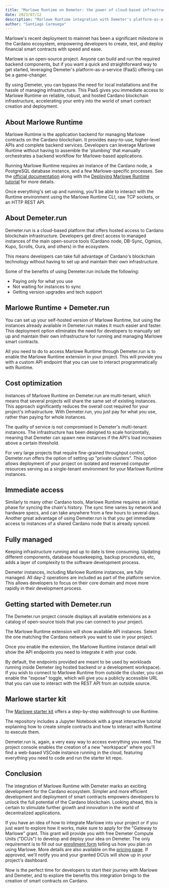 ```yaml
---
title: "Marlowe Runtime on Demeter: the power of cloud-based infrastructure"
date: 2023/07/12
description: "Marlowe Runtime integration with Demeter's platform-as-a-service offering provides developers with seamless access to Cardano blockchain infrastructure"
author: "Santiago Carmuega"
---
```


Marlowe's recent deployment to mainnet has been a significant milestone in the Cardano ecosystem, empowering developers to create, test, and deploy financial smart contracts with speed and ease.

Marlowe is an open-source project. Anyone can build and run the required backend components, but if you want a quick and straightforward way to get started, leveraging Demeter's platform-as-a-service (PaaS) offering can be a game-changer.

By using Demeter, you can bypass the need for local installations and the hassle of managing infrastructure. This PaaS gives you immediate access to Marlowe Runtime on reliable, robust, and hosted Cardano blockchain infrastructure, accelerating your entry into the world of smart contract creation and deployment.

## About Marlowe Runtime

Marlowe Runtime is the application backend for managing Marlowe contracts on the Cardano blockchain. It provides easy-to-use, higher-level APIs and complete backend services. Developers can leverage Marlowe Runtime without having to assemble the 'plumbing' that manually orchestrates a backend workflow for Marlowe-based applications.

Running Marlowe Runtime requires an instance of the Cardano node, a PostgreSQL database instance, and a few Marlowe-specific processes. See the [official documentation](https://docs.marlowe.iohk.io/docs/developer-tools/runtime/marlowe-runtime) along with the [Deploying Marlowe Runtime tutorial](https://docs.marlowe.iohk.io/tutorials/playbooks/deploying-marlowe-runtime) for more details.

Once everything's set up and running, you'll be able to interact with the Runtime environment using the Marlowe Runtime CLI, raw TCP sockets, or an HTTP REST API.

## About Demeter.run

Demeter.run is a cloud-based platform that offers hosted access to Cardano blockchain infrastructure. Developers get direct access to managed instances of the main open-source tools (Cardano node, DB-Sync, Ogmios, Kupo, Scrolls, Oura, and others) in the ecosystem.

This means developers can take full advantage of Cardano's blockchain technology without having to set up and maintain their own infrastructure.

Some of the benefits of using Demeter.run include the following:
- Paying only for what you use
- Not waiting for instances to sync  
- Getting version upgrades and tech support

## Marlowe Runtime + Demeter.run

You can set up your self-hosted version of Marlowe Runtime, but using the instances already available in Demeter.run makes it much easier and faster. This deployment option eliminates the need for developers to manually set up and maintain their own infrastructure for running and managing Marlowe smart contracts.

All you need to do to access Marlowe Runtime through Demeter.run is to enable the Marlowe Runtime extension in your project. This will provide you with a custom API endpoint that you can use to interact programmatically with Runtime.

## Cost optimization

Instances of Marlowe Runtime on Demeter.run are multi-tenant, which means that several projects will share the same set of existing instances. This approach significantly reduces the overall cost required for your project's infrastructure. With Demeter.run, you just pay for what you use, rather than paying for whole instances.

The quality of service is not compromised in Demeter's multi-tenant instances. The infrastructure has been designed to scale horizontally, meaning that Demeter can spawn new instances if the API's load increases above a certain threshold.

For very large projects that require fine-grained throughput control, Demeter.run offers the option of setting up "private clusters". This option allows deployment of your project on isolated and reserved computer resources serving as a single-tenant environment for your Marlowe Runtime instances.

## Immediate access

Similarly to many other Cardano tools, Marlowe Runtime requires an initial phase for syncing the chain's history. The sync time varies by network and hardware specs, and can take anywhere from a few hours to several days. Another great advantage of using Demeter.run is that you get immediate access to instances of a shared Cardano node that is already synced.

## Fully managed

Keeping infrastructure running and up to date is time consuming. Updating different components, database housekeeping, backup procedures, etc, adds a layer of complexity to the software development process.

Demeter instances, including Marlowe Runtime instances, are fully managed. All day-2 operations are included as part of the platform service. This allows developers to focus on their core domain and move more rapidly in their development process.

## Getting started with Demeter.run

The Demeter.run project console displays all available extensions as a catalog of open-source tools that you can connect to your project.

The Marlowe Runtime extension will show available API instances. Select the one matching the Cardano network you want to use in your project.

Once you enable the extension, the Marlowe Runtime instance detail will show the API endpoints you need to integrate it with your code.

By default, the endpoints provided are meant to be used by workloads running inside Demeter (eg hosted backend or a development workspace). If you wish to connect to Marlowe Runtime from outside the cluster, you can enable the "expose" toggle, which will give you a publicly accessible URL that you can use to interact with the REST API from an outside source.

## Marlowe starter kit

The [Marlowe starter kit](https://github.com/input-output-hk/marlowe-starter-kit) offers a step-by-step walkthrough to use Runtime.

The repository includes a Jupyter Notebook with a great interactive tutorial explaining how to create simple contracts and how to interact with Runtime to execute them.

Demeter.run is, again, a very easy way to access everything you need. The project console enables the creation of a new "workspace" where you'll find a web-based VSCode instance running in the cloud, featuring everything you need to code and run the starter kit repo.

## Conclusion

The integration of Marlowe Runtime with Demeter marks an exciting development for the Cardano ecosystem. Simpler and more efficient development and deployment of smart contracts empowers developers to unlock the full potential of the Cardano blockchain. Looking ahead, this is certain to stimulate further growth and innovation in the world of decentralized applications.

If you have an idea of how to integrate Marlowe into your project or if you just want to explore how it works, make sure to apply for the "Gateway to Marlowe" grant. This grant will provide you with free Demeter Compute Units ("DCUs") to develop and deploy your idea on Demeter. The only requirement is to fill out our [enrollment form](https://demeter.run/contact?cat=grant_apply&type=grant_marlowe) telling us how you plan on using Marlowe. More details are also available on the [pricing page](https://demeter.run/pricing). If approved, we'll notify you and your granted DCUs will show up in your project's dashboard.

Now is the perfect time for developers to start their journey with Marlowe and Demeter, and to explore the benefits this integration brings to the creation of smart contracts on Cardano.
